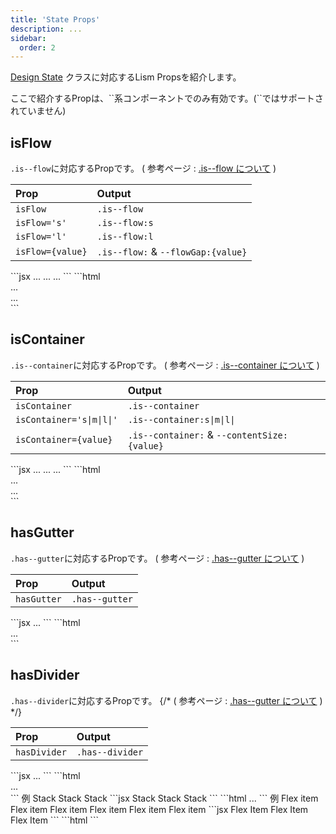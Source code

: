 ```yaml
---
title: 'State Props'
description: ...
sidebar:
  order: 2
---
```




[Design State](/ja/css/design-state) クラスに対応するLism Propsを紹介します。


<Alert preset='alert'>
ここで紹介するPropは、`<Layouter>`系コンポーネントでのみ有効です。(`<Core>`ではサポートされていません)
</Alert>


## isFlow

`.is--flow`に対応するPropです。
( <MemoBadge> 参考ページ </MemoBadge> : [.is--flow について](/docs/layout-state/is--flow) )


| Prop | Output |
|:--|:--|
| `isFlow` | `.is--flow` |
| `isFlow='s'` | `.is--flow:s` |
| `isFlow='l'` | `.is--flow:l` |
| `isFlow={value}` | `.is--flow:` & `--flowGap:{value}` |


<Preview>
	<PreviewCode slot='tab' label='コンポーネント'>
	```jsx
	<Layouter isFlow>...</Layouter>
	<Layouter isFlow="s">...</Layouter>
	<Layouter isFlow="20px">...</Layouter>
	```
	</PreviewCode>
	<PreviewCode slot='tab' label='出力'>
	```html
	<div class="is--flow">...</div>
	<div class="is--flow:s">...</div>
	<div class="is--flow:" style="--flowGap:20px">
	```
	</PreviewCode>
</Preview>

## isContainer

`.is--container`に対応するPropです。
( <MemoBadge> 参考ページ </MemoBadge> : [.is--container について](/docs/layout-state/content-size) )


| Prop | Output |
|:--|:--|
| `isContainer` | `.is--container` |
| `isContainer='s\|m\|l\|'` | `.is--container:s\|m\|l\|` |
| `isContainer={value}` | `.is--container:` & `--contentSize:{value}` |


<Preview>
	<PreviewCode slot='tab' label='コンポーネント'>
	```jsx
	<Layouter isContainer>...</Layouter>
	<Layouter isContainer="s">...</Layouter>
	<Layouter isContainer="600px">...</Layouter>
	```
	</PreviewCode>
	<PreviewCode slot='tab' label='出力'>
	```html
	<div class="is--container">...</div>
	<div class="is--container:s">...</div>
	<div class="is--container:" style="--contentSize:600px">
	```
	</PreviewCode>
</Preview>


## hasGutter

`.has--gutter`に対応するPropです。
( <MemoBadge> 参考ページ </MemoBadge> : [.has--gutter について](/docs/layout-state/has--gutter) )


| Prop | Output |
|:--|:--|
| `hasGutter` | `.has--gutter` |


<Preview>
	<PreviewCode slot='tab' label='コンポーネント'>
	```jsx
	<Layouter hasGutter>...</Layouter>
	```
	</PreviewCode>
	<PreviewCode slot='tab' label='出力'>
	```html
	<div class="has--gutter">...</div>
	```
	</PreviewCode>
</Preview>



## hasDivider

`.has--divider`に対応するPropです。
{/* ( <MemoBadge> 参考ページ </MemoBadge> : [.has--gutter について](/docs/layout-state/has--divider) ) */}


| Prop | Output |
|:--|:--|
| `hasDivider` | `.has--divider` |


<Preview>
	<PreviewCode slot='tab' label='コンポーネント'>
	```jsx
	<Layouter hasDivider>...</Layouter>
	```
	</PreviewCode>
	<PreviewCode slot='tab' label='出力'>
	```html
	<div class="has--divider:B">...</div>
	```
	</PreviewCode>
</Preview>

<Preview>
	<PreviewTitle>例</PreviewTitle>
	<PreviewArea resize p={20}>
		<Stack hasDivider>
			<Box p={20}>Stack</Box>
			<Box p={20}>Stack</Box>
			<Box p={20}>Stack</Box>
		</Stack>
	</PreviewArea>
	<PreviewCode slot='tab' label='コンポーネント'>
	```jsx
	<Stack hasDivider>
		<Box p={20}>Stack</Box>
		<Box p={20}>Stack</Box>
		<Box p={20}>Stack</Box>
	</Stack>
	```
	</PreviewCode>
	<PreviewCode slot='tab' label='HTML'>
	```html
	...
	```
	</PreviewCode>
</Preview>
<Preview>
	<PreviewTitle>例</PreviewTitle>
	<PreviewArea resize p={20}>
		<Flex hasDivider fxw='w'>
			<Box px={20}>Flex item</Box>
			<Box px={20}>Flex item</Box>
			<Box px={20}>Flex item</Box>
			<Box px={20}>Flex item</Box>
			<Box px={20}>Flex item</Box>
			<Box px={20}>Flex item</Box>
		</Flex>
	</PreviewArea>
	<PreviewCode slot='tab' label='コンポーネント'>
	```jsx
	<Flex hasDivider>
		<Box p={20}>Flex Item</Box>
		<Box p={20}>Flex Item</Box>
		<Box p={20}>Flex Item</Box>
	</Flex>
	```
	</PreviewCode>
	<PreviewCode slot='tab' label='HTML'>
	```html
	```
	</PreviewCode>
</Preview>


